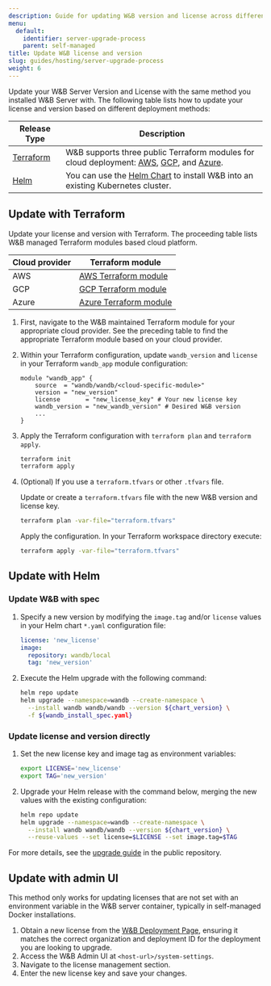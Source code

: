 ```yaml
---
description: Guide for updating W&B version and license across different installation methods.
menu:
  default:
    identifier: server-upgrade-process
    parent: self-managed
title: Update W&B license and version
slug: guides/hosting/server-upgrade-process
weight: 6
---
```


Update your W&B Server Version and License with the same method you installed W&B Server with. The following table lists how to update your license and version based on different deployment methods:


| Release Type    | Description         |
| ---------------- | ------------------ |
| [Terraform](#update-with-terraform) | W&B supports three public Terraform modules for cloud deployment: [AWS](https://registry.terraform.io/modules/wandb/wandb/aws/latest), [GCP](https://registry.terraform.io/modules/wandb/wandb/google/latest), and [Azure](https://registry.terraform.io/modules/wandb/wandb/azurerm/latest). |
| [Helm](#update-with-helm)              | You can use the [Helm Chart](https://github.com/wandb/helm-charts) to install W&B into an existing Kubernetes cluster.  |

## Update with Terraform

Update your license and version with Terraform. The proceeding table lists W&B managed Terraform modules based cloud platform.

|Cloud provider| Terraform module|
|-----|-----|
|AWS|[AWS Terraform module](https://registry.terraform.io/modules/wandb/wandb/aws/latest)|
|GCP|[GCP Terraform module](https://registry.terraform.io/modules/wandb/wandb/google/latest)|
|Azure|[Azure Terraform module](https://registry.terraform.io/modules/wandb/wandb/azurerm/latest)|

1. First, navigate to the W&B maintained Terraform module for your appropriate cloud provider. See the preceding table to find the appropriate Terraform module based on your cloud provider.
2. Within your Terraform configuration, update `wandb_version` and `license` in your Terraform `wandb_app` module configuration:

   ```hcl
   module "wandb_app" {
       source  = "wandb/wandb/<cloud-specific-module>"
       version = "new_version"
       license       = "new_license_key" # Your new license key
       wandb_version = "new_wandb_version" # Desired W&B version
       ...
   }
   ```
3. Apply the Terraform configuration with `terraform plan` and `terraform apply`.
   ```bash
   terraform init
   terraform apply
   ```

4. (Optional) If you use a `terraform.tfvars` or other `.tfvars` file.

   Update or create a `terraform.tfvars` file with the new W&B version and license key.
   ```bash
   terraform plan -var-file="terraform.tfvars"
   ```
   Apply the configuration. In your Terraform workspace directory execute:  
   ```bash
   terraform apply -var-file="terraform.tfvars"
   ```
## Update with Helm

### Update W&B with spec

1. Specify a new version by modifying the `image.tag` and/or `license` values in your Helm chart `*.yaml` configuration file:

   ```yaml
   license: 'new_license'
   image:
     repository: wandb/local
     tag: 'new_version'
   ```

2. Execute the Helm upgrade with the following command:

   ```bash
   helm repo update
   helm upgrade --namespace=wandb --create-namespace \
     --install wandb wandb/wandb --version ${chart_version} \
     -f ${wandb_install_spec.yaml}
   ```

### Update license and version directly

1. Set the new license key and image tag as environment variables:

   ```bash
   export LICENSE='new_license'
   export TAG='new_version'
   ```

2. Upgrade your Helm release with the command below, merging the new values with the existing configuration:

   ```bash
   helm repo update
   helm upgrade --namespace=wandb --create-namespace \
     --install wandb wandb/wandb --version ${chart_version} \
     --reuse-values --set license=$LICENSE --set image.tag=$TAG
   ```

For more details, see the [upgrade guide](https://github.com/wandb/helm-charts/blob/main/upgrade.md) in the public repository.

## Update with admin UI

This method only works for updating licenses that are not set with an environment variable in the W&B server container, typically in self-managed Docker installations.

1. Obtain a new license from the [W&B Deployment Page](https://deploy.wandb.ai/), ensuring it matches the correct organization and deployment ID for the deployment you are looking to upgrade.
2. Access the W&B Admin UI at `<host-url>/system-settings`.
3. Navigate to the license management section.
4. Enter the new license key and save your changes.